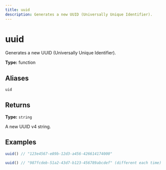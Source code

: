```yaml
---
title: uuid
description: Generates a new UUID (Universally Unique Identifier).
---
```


# uuid

Generates a new UUID (Universally Unique Identifier).

**Type:** function

## Aliases

`uid`

## Returns

**Type:** `string`

A new UUID v4 string.

## Examples

```javascript
uuid() // "123e4567-e89b-12d3-a456-426614174000"
```

```javascript
uuid() // "987fcdeb-51a2-43d7-b123-456789abcdef" (different each time)
```

